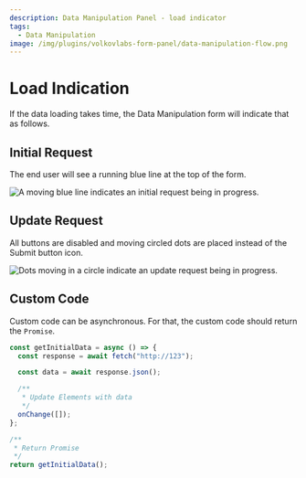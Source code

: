```yaml
---
description: Data Manipulation Panel - load indicator
tags:
  - Data Manipulation
image: /img/plugins/volkovlabs-form-panel/data-manipulation-flow.png
---
```



# Load Indication

If the data loading takes time, the Data Manipulation form will indicate that as follows.

## Initial Request

The end user will see a running blue line at the top of the form.

<Image
  title="A moving blue line indicates an initial request being in progress."
  src="/img/blog/2023-10-10-form-panel-3.2.1/status-initial.png"
/>

## Update Request

All buttons are disabled and moving circled dots are placed instead of the Submit button icon.

<Image
  title="Dots moving in a circle indicate an update request being in progress."
  src="/img/blog/2023-10-10-form-panel-3.2.1/status-update.png"
/>

## Custom Code

Custom code can be asynchronous. For that, the custom code should return the `Promise`.

```js
const getInitialData = async () => {
  const response = await fetch("http://123");

  const data = await response.json();

  /**
   * Update Elements with data
   */
  onChange([]);
};

/**
 * Return Promise
 */
return getInitialData();
```
